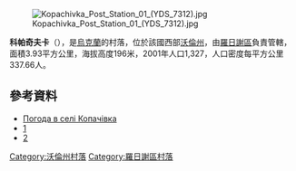 [[Image:Kopachivka_Post_Station_01_(YDS_7312).jpg|right]]

'''科帕奇夫卡'''（{{lang-uk|Копачівка}}），是[[烏克蘭|烏克蘭]]的村落，位於該國西部[[沃倫州|沃倫州]]，由[[羅日謝區|羅日謝區]]負責管轄，面積3.93平方公里，海拔高度196米，2001年人口1,327，人口密度每平方公里337.66人。

{{coord|50|52|55|N|25|13|36|E|scale:30000|display=title}}

==參考資料==
* [http://weather.in.ua/ua/volynskaja/11404 Погода в селі Копачівка]{{Wayback|url=http://weather.in.ua/ua/volynskaja/11404 |date=20160305090911 }}
* [http://www.wolyn.ovh.org]{{Wayback|url=http://www.wolyn.ovh.org/ |date=20060504193757 }}
* [http://www.rozhysche-crb.edukit.volyn.ua/filii_cbs/kopachivsjka_siljsjka_biblioteka/istorichna_dovidka/]{{Wayback|url=http://www.rozhysche-crb.edukit.volyn.ua/filii_cbs/kopachivsjka_siljsjka_biblioteka/istorichna_dovidka/ |date=20190911173104 }}

[[Category:沃倫州村落|Category:沃倫州村落]]
[[Category:羅日謝區村落|Category:羅日謝區村落]]


{{Volyn-geo-stub}}